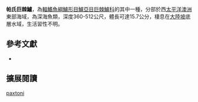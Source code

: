 {{Speciesbox
| image = 
| image_caption = 
| status = NE
| status_system = IUCN3.1
| genus = Ostracoberyx
| species = paxtoni
| authority = [[Quéro_&_Ozouf-Costaz|Quéro & Ozouf-Costaz]], 1991
| synonyms = 
|}}

'''帕氏巨棘鱸'''，為[[輻鰭魚綱|輻鰭魚綱]][[鱸形目|鱸形目]][[鱸亞目|鱸亞目]][[巨棘鱸科|巨棘鱸科]]的其中一種，分部於西[[太平洋|太平洋]][[澳洲|澳洲]]東部海域，為深海魚類，深度360-512公尺，體長可達15.7公分，棲息在[[大陸坡|大陸坡]]底層水域，生活習性不明。
==參考文獻 ==
*{{FishBase_species|genus=Ostracoberyx|species=paxtoni|year=2016|month=9}}

== 擴展閱讀 ==
{{refbegin}}
{{wikispecies-inline|Ostracoberyx paxtoni|帕氏巨棘鱸}}
{{refend}}
{{Taxonbar|from=Q1923608}}

[[Category:巨棘鱸屬|paxtoni]]


{{鱸形目小作品}}